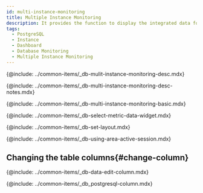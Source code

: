 ```yaml
---
id: multi-instance-monitoring
title: Multiple Instance Monitoring
description: It provides the function to display the integrated data for key metrics of multiple database instances.
tags:
  - PostgreSQL
  - Instance
  - Dashboard
  - Database Monitoring
  - Multiple Instance Monitoring
---
```



<!-- 개요 -->

{@include: ../common-items/_db-mulit-instance-monitoring-desc.mdx}

<!-- Notes -->

{@include: ../common-items/_db-multi-instance-monitoring-desc-notes.mdx}

<!-- 기본 화면 안내 -->

{@include: ../common-items/_db-multi-instance-monitoring-basic.mdx}  

<!-- 지표 선택하기 -->

{@include: ../common-items/_db-select-metric-data-widget.mdx}  

<!-- 레이아웃 설정하기 -->

{@include: ../common-items/_db-set-layout.mdx}  

<!-- 액티브 세션 영역 활용하기 -->

{@include: ../common-items/_db-using-area-active-session.mdx}  

## Changing the table columns{#change-column}

{@include: ../common-items/_db-data-edit-column.mdx}

<!-- 컬럼 정보 안내 -->

{@include: ../common-items/_db_postgresql-column.mdx} 
